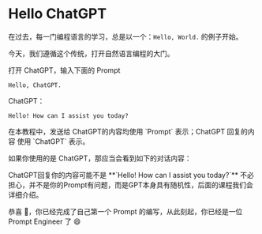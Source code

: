 # Hello ChatGPT


在过去，每一门编程语言的学习，总是以一个：`Hello, World.` 的例子开始。

今天，我们遵循这个传统，打开自然语言编程的大门。

打开 ChatGPT，输入下面的 Prompt

```text filename="Prompt" copy
Hello, ChatGPT.
```

ChatGPT：

```text filename="ChatGPT" copy
Hello! How can I assist you today?
```

<Callout type="info">
  在本教程中，发送给 ChatGPT的内容均使用 `Prompt` 表示；ChatGPT 回复的内容 使用 `ChatGPT` 表示。
</Callout>

如果你使用的是 ChatGPT，那应当会看到如下的对话内容：

<Screenshot src={hello1} alt="ChatGPT" />

<Callout>
  ChatGPT回复你的内容可能不是 **`Hello! How can I assist you today?`** 不必担心，并不是你的Prompt有问题，而是GPT本身具有随机性，后面的课程我们会详细介绍。
</Callout>

恭喜 🎉，你已经完成了自己第一个 Prompt 的编写，从此刻起，你已经是一位 Prompt Engineer 了 😄
